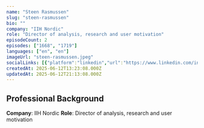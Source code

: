 ```yaml
---
name: "Steen Rasmussen"
slug: "steen-rasmussen"
bio: ""
company: "IIH Nordic"
role: "Director of analysis, research and user motivation"
episodeCount: 2
episodes: ["1668", "1719"]
languages: ["en", "en"]
imageUrl: "steen-rasmussen.jpeg"
socialLinks: [{"platform":"linkedin","url":"https://www.linkedin.com/in/steenrasmussen"}]
createdAt: 2025-06-12T13:23:08.000Z
updatedAt: 2025-06-12T21:13:08.000Z
---
```


## Professional Background

**Company**: IIH Nordic
**Role**: Director of analysis, research and user motivation
